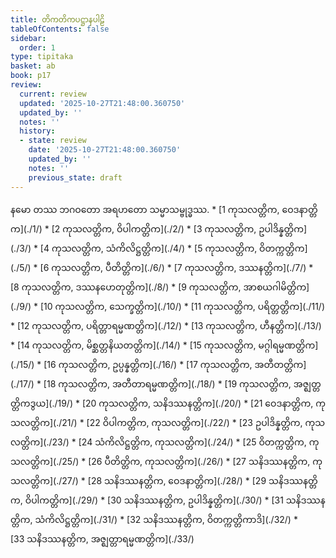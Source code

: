 ```yaml
---
title: တိကတိကပဋ္ဌာနပါဠိ
tableOfContents: false
sidebar:
  order: 1
type: tipitaka
basket: ab
book: p17
review:
  current: review
  updated: '2025-10-27T21:48:00.360750'
  updated_by: ''
  notes: ''
  history:
  - state: review
    date: '2025-10-27T21:48:00.360750'
    updated_by: ''
    notes: ''
    previous_state: draft
---
```


<ReviewStatus review={frontmatter.review} showDetails={true} />

<HypothesisAnnotation frontmatter={frontmatter} />

<Paragraph number="1" type="center" book="p17">
နမော တဿ ဘဂဝတော အရဟတော သမ္မာသမ္ဗုဒ္ဓဿ.

</Paragraph>

<TableOfContents book="p17">
* [1 ကုသလတ္တိက, ဝေဒနာတ္တိက](./1/)
* [2 ကုသလတ္တိက, ဝိပါကတ္တိက](./2/)
* [3 ကုသလတ္တိက, ဥပါဒိန္နတ္တိက](./3/)
* [4 ကုသလတ္တိက, သံကိလိဋ္ဌတ္တိက](./4/)
* [5 ကုသလတ္တိက, ဝိတက္ကတ္တိက](./5/)
* [6 ကုသလတ္တိက, ပီတိတ္တိက](./6/)
* [7 ကုသလတ္တိက, ဒဿနတ္တိက](./7/)
* [8 ကုသလတ္တိက, ဒဿနဟေတုတ္တိက](./8/)
* [9 ကုသလတ္တိက, အာစယဂါမိတ္တိက](./9/)
* [10 ကုသလတ္တိက, သေက္ခတ္တိက](./10/)
* [11 ကုသလတ္တိက, ပရိတ္တတ္တိက](./11/)
* [12 ကုသလတ္တိက, ပရိတ္တာရမ္မဏတ္တိက](./12/)
* [13 ကုသလတ္တိက, ဟီနတ္တိက](./13/)
* [14 ကုသလတ္တိက, မိစ္ဆတ္တနိယတတ္တိက](./14/)
* [15 ကုသလတ္တိက, မဂ္ဂါရမ္မဏတ္တိက](./15/)
* [16 ကုသလတ္တိက, ဥပ္ပန္နတ္တိက](./16/)
* [17 ကုသလတ္တိက, အတီတတ္တိက](./17/)
* [18 ကုသလတ္တိက, အတီတာရမ္မဏတ္တိက](./18/)
* [19 ကုသလတ္တိက, အဇ္ဈတ္တတ္တိကဒွယ](./19/)
* [20 ကုသလတ္တိက, သနိဒဿနတ္တိက](./20/)
* [21 ဝေဒနာတ္တိက, ကုသလတ္တိက](./21/)
* [22 ဝိပါကတ္တိက, ကုသလတ္တိက](./22/)
* [23 ဥပါဒိန္နတ္တိက, ကုသလတ္တိက](./23/)
* [24 သံကိလိဋ္ဌတ္တိက, ကုသလတ္တိက](./24/)
* [25 ဝိတက္ကတ္တိက, ကုသလတ္တိက](./25/)
* [26 ပီတိတ္တိက, ကုသလတ္တိက](./26/)
* [27 သနိဒဿနတ္တိက, ကုသလတ္တိက](./27/)
* [28 သနိဒဿနတ္တိက, ဝေဒနာတ္တိက](./28/)
* [29 သနိဒဿနတ္တိက, ဝိပါကတ္တိက](./29/)
* [30 သနိဒဿနတ္တိက, ဥပါဒိန္နတ္တိက](./30/)
* [31 သနိဒဿနတ္တိက, သံကိလိဋ္ဌတ္တိက](./31/)
* [32 သနိဒဿနတ္တိက, ဝိတက္ကတ္တိကာဒိ](./32/)
* [33 သနိဒဿနတ္တိက, အဇ္ဈတ္တာရမ္မဏတ္တိက](./33/)
</TableOfContents>